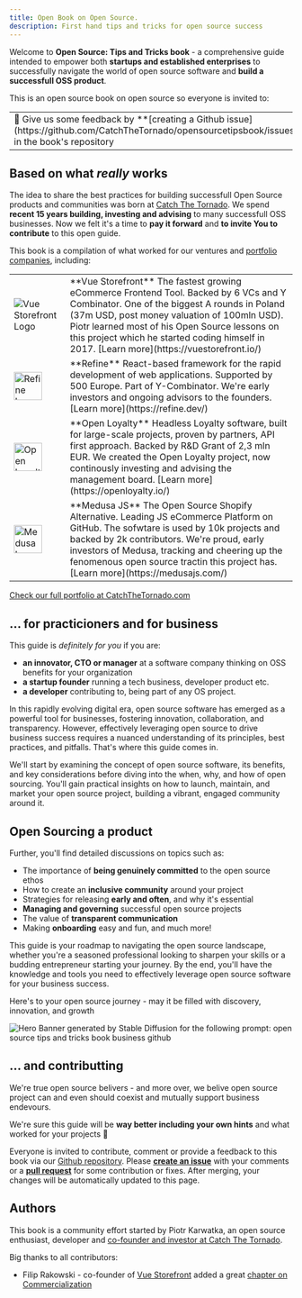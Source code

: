 ```yaml
---
title: Open Book on Open Source.
description: First hand tips and tricks for open source success
---
```



Welcome to **Open Source: Tips and Tricks book**  - a comprehensive guide intended to empower both **startups and established enterprises** to successfully navigate the world of open source software and **build a successfull OSS product**.

This is an open source book on open source so everyone is invited to:
<table>
    <tr>
        <td valign="top" width="50%">📣 Give us some feedback by **[creating a Github issue](https://github.com/CatchTheTornado/opensourcetipsbook/issues)** in the book's repository</td>
        <td valign="top" width="50%">👩‍💻 Contribute to the book by **[creating a pull request](https://github.com/CatchTheTornado/opensourcetipsbook/pulls)** with any kind of improvements, amendments or new content.</td>
    </tr>
</table>

## Based on what *really* works


The idea to share the best practices for building successfull Open Source products and communities was born at <a href="https://catchthetornado.com">Catch The Tornado</a>.
We spend **recent 15 years building, investing and advising** to many successfull OSS businesses. Now we felt it's a time to **pay it forward** and **to invite You to contribute** to this open guide.

This book is a compilation of what worked for our ventures and [portfolio companies](https://www.catchthetornado.com/portfolio), including:

<table>
    <tr>
        <td>
            <Image src={vsfLogo} alt="Vue Storefront Logo"/>
        </td>
        <td>
            **Vue Storefront**
            The fastest growing eCommerce Frontend Tool. Backed by 6 VCs and Y Combinator. One of the biggest A rounds in Poland (37m USD, post money valuation of 100mln USD). Piotr learned most of his Open Source lessons on this project which he started coding himself in 2017. [Learn more](https://vuestorefront.io/)
        </td>
    </tr>
    <tr>
        <td>
            <Image src={refineLogo} alt="Refine Logo" height="50px"/>
        </td>
        <td>
            **Refine**
            React-based framework for the rapid development of web applications. Supported by 500 Europe. Part of Y-Combinator. We're early investors and ongoing advisors to the founders. [Learn more](https://refine.dev/)
        </td>
    </tr>
    <tr>
        <td>
            <Image src={openloyaltyLogo} alt="Open Loyalty Logo" height="50px"/>
        </td>
        <td>
            **Open Loyalty**
            Headless Loyalty software, built for large-scale projects, proven by partners, API first approach. Backed by R&D Grant of 2,3 mln EUR. We created the Open Loyalty project, now continously investing and advising the management board. [Learn more](https://openloyalty.io/)
        </td>
    </tr>
    <tr>
        <td>
            <Image src={medusaLogo} alt="Medusa Logo" height="50px"/>
        </td>
        <td>
            **Medusa JS**
            The Open Source Shopify Alternative. Leading JS eCommerce Platform on GitHub. The sofwtare is used by 10k projects and backed by 2k contributors. We're proud, early investors of Medusa, tracking and cheering up the fenomenous open source tractin this project has. [Learn more](https://medusajs.com/)
        </td>
    </tr>
</table>

[Check our full portfolio at CatchTheTornado.com](https://www.catchthetornado.com/)

## ... for practicioners and for business

This guide is *definitely for you* if you are:
- **an innovator, CTO or manager** at a software company thinking on OSS benefits for your organization
- **a startup founder** running a tech business, developer product etc.
- **a developer** contributing to, being part of any OS project.

In this rapidly evolving digital era, open source software has emerged as a powerful tool for businesses, fostering innovation, collaboration, and transparency. However, effectively leveraging open source to drive business success requires a nuanced understanding of its principles, best practices, and pitfalls. That's where this guide comes in.

We'll start by examining the concept of open source software, its benefits, and key considerations before diving into the when, why, and how of open sourcing. You'll gain practical insights on how to launch, maintain, and market your open source project, building a vibrant, engaged community around it.

## Open Sourcing a product

Further, you'll find detailed discussions on topics such as:
- The importance of **being genuinely committed** to the open source ethos
- How to create an **inclusive community** around your project
- Strategies for releasing **early and often**, and why it's essential
- **Managing and governing** successful open source projects
- The value of **transparent communication**
- Making **onboarding** easy and fun, and much more!

This guide is your roadmap to navigating the open source landscape, whether you're a seasoned professional looking to sharpen your skills or a budding entrepreneur starting your journey. By the end, you'll have the knowledge and tools you need to effectively leverage open source software for your business success.

Here's to your open source journey - may it be filled with discovery, innovation, and growth 

<Image src={heroBanner} alt="Hero Banner generated by Stable Diffusion for the following prompt: open source tips and tricks book business github" />

## ... and contributting

We're true open source belivers - and more over, we belive open source project can and even should coexist and mutually support business endevours.

We're sure this guide will be **way better including your own hints** and what worked for your projects 🙌

Everyone is invited to contribute, comment or provide a feedback to this book via our [Github repository](https://github.com/CatchTheTornado/opensourcetipsbook). Please **[create an issue](https://github.com/CatchTheTornado/opensourcetipsbook/issues/new)** with your comments or a **[pull request](https://github.com/CatchTheTornado/opensourcetipsbook/pulls)** for some contribution or fixes. After merging, your changes will be automatically updated to this page.

## Authors

This book is a community effort started by Piotr Karwatka, an open source enthusiast, developer and [co-founder and investor at Catch The Tornado](https://www.catchthetornado.com/portfolio). 

Big thanks to all contributors:
- Filip Rakowski - co-founder of [Vue Storefront](https://vuestorefront.io) added a great [chapter on Commercialization](./chapters/chapter7-road-to-commercialization)
